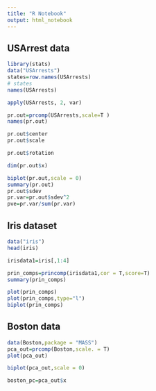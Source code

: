 ---
title: "R Notebook"
output: html_notebook
---

## USArrest data
```{r}
library(stats)
data("USArrests")
states=row.names(USArrests)
# states
names(USArrests)

apply(USArrests, 2, var)

pr.out=prcomp(USArrests,scale=T )
names(pr.out)

pr.out$center
pr.out$scale

pr.out$rotation

dim(pr.out$x)

```

```{r}
biplot(pr.out,scale = 0)
summary(pr.out)
pr.out$sdev
pr.var=pr.out$sdev^2
pve=pr.var/sum(pr.var)

```

## Iris dataset
```{r}
data("iris")
head(iris)

irisdata1=iris[,1:4]

prin_comps=princomp(irisdata1,cor = T,score=T)
summary(prin_comps)


```

```{r}
plot(prin_comps)
plot(prin_comps,type="l")
biplot(prin_comps)
```
## Boston data
```{r}
data(Boston,package = "MASS")
pca_out=prcomp(Boston,scale. = T)
plot(pca_out)

biplot(pca_out,scale = 0)

boston_pc=pca_out$x

```